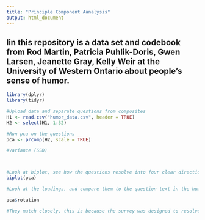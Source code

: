 ```yaml
---
title: "Principle Component Aanalysis"
output: html_document
---
```


## Iin this repository is a data set and codebook from Rod Martin, Patricia Puhlik-Doris, Gwen Larsen, Jeanette Gray, Kelly Weir at the University of Western Ontario about people's sense of humor. 

```r
library(dplyr)
library(tidyr)

#Upload data and separate questions from composites
H1 <- read.csv("humor_data.csv", header = TRUE)
H2 <- select(H1, 1:32)

#Run pca on the questions
pca <- prcomp(H2, scale = TRUE)

#Variance (SSD)



#Look at biplot, see how the questions resolve into four clear directions
biplot(pca)

#Look at the loadings, and compare them to the question text in the humor_codebook.txt, do they align with the composites that the authors generated (affiliative, selfenhancing, aggressive, self-defeating)?

pca$rotation

#They match closely, this is because the survey was designed to resolve into these four components.

```



